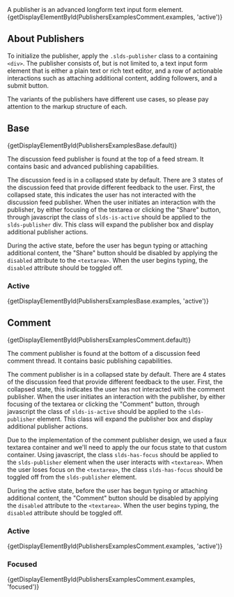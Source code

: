 
<div className="lead doc">
  A publisher is an advanced longform text input form element.
</div>

<CodeView exampleOnly>
  {getDisplayElementById(PublishersExamplesComment.examples, 'active')}
</CodeView>

## About Publishers

To initialize the publisher, apply the `.slds-publisher` class to a containing `<div>`. The publisher consists of, but is not limited to, a text input form element that is either a plain text or rich text editor, and a row of actionable interactions such as attaching additional content, adding followers, and a submit button.

The variants of the publishers have different use cases, so please pay attention to the markup structure of each.

## Base

<CodeView>
  {getDisplayElementById(PublishersExamplesBase.default)}
</CodeView>

The discussion feed publisher is found at the top of a feed stream. It contains basic and advanced publishing capabilities.

The discussion feed is in a collapsed state by default. There are 3 states of the discussion feed that provide different feedback to the user. First, the collapsed state, this indicates the user has not interacted with the discussion feed publisher. When the user initiates an interaction with the publisher, by either focusing of the textarea or clicking the "Share" button, through javascript the class of `slds-is-active` should be applied to the `slds-publisher` div. This class will expand the publisher box and display additional publisher actions.

During the active state, before the user has begun typing or attaching additional content, the "Share" button should be disabled by applying the `disabled` attribute to the `<textarea>`. When the user begins typing, the `disabled` attribute should be toggled off.

### Active

<CodeView>
  {getDisplayElementById(PublishersExamplesBase.examples, 'active')}
</CodeView>

## Comment

<CodeView>
  {getDisplayElementById(PublishersExamplesComment.default)}
</CodeView>

The comment publisher is found at the bottom of a discussion feed comment thread. It contains basic publishing capabilities.

The comment publisher is in a collapsed state by default. There are 4 states of the discussion feed that provide different feedback to the user. First, the collapsed state, this indicates the user has not interacted with the comment publisher. When the user initiates an interaction with the publisher, by either focusing of the textarea or clicking the "Comment" button, through javascript the class of `slds-is-active` should be applied to the `slds-publisher` element. This class will expand the publisher box and display additional publisher actions.

Due to the implementation of the comment publisher design, we used a faux textarea container and we'll need to apply the our focus state to that custom container. Using javascript, the class `slds-has-focus` should be applied to the `slds-publisher` element when the user interacts with `<textarea>`. When the user loses focus on the `<textarea>`, the class `slds-has-focus` should be toggled off from the `slds-publisher` element.

During the active state, before the user has begun typing or attaching additional content, the "Comment" button should be disabled by applying the `disabled` attribute to the `<textarea>`. When the user begins typing, the `disabled` attribute should be toggled off.

### Active

<CodeView>
  {getDisplayElementById(PublishersExamplesComment.examples, 'active')}
</CodeView>

### Focused

<CodeView>
  {getDisplayElementById(PublishersExamplesComment.examples, 'focused')}
</CodeView>
